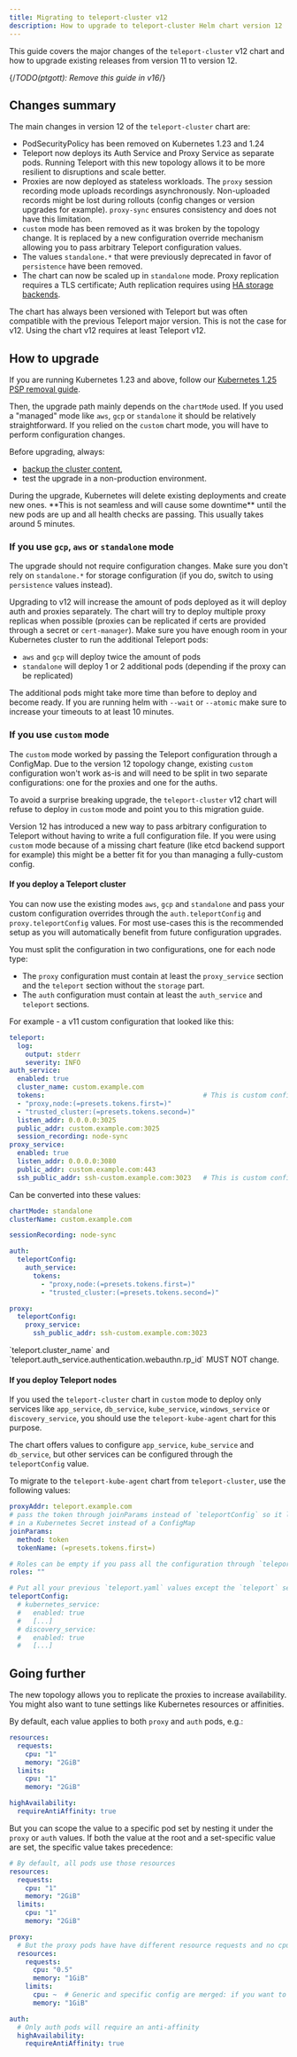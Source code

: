 ```yaml
---
title: Migrating to teleport-cluster v12
description: How to upgrade to teleport-cluster Helm chart version 12
---
```


This guide covers the major changes of the `teleport-cluster` v12 chart
and how to upgrade existing releases from version 11 to version 12.

{/*TODO(ptgott): Remove this guide in v16*/}

## Changes summary

The main changes in version 12 of the `teleport-cluster` chart are:

- PodSecurityPolicy has been removed on Kubernetes 1.23 and 1.24
- Teleport now deploys its Auth Service and Proxy Service as separate pods.
  Running Teleport with this new topology allows it to be more resilient to
  disruptions and scale better.
- Proxies are now deployed as stateless workloads. The `proxy` session recording
  mode uploads recordings asynchronously. Non-uploaded records might be lost
  during rollouts (config changes or version upgrades for example).
  `proxy-sync` ensures consistency and does not have this limitation.
- `custom` mode has been removed as it was broken by the topology change.
  It is replaced by a new configuration override mechanism allowing you to pass
  arbitrary Teleport configuration values.
- The values `standalone.*` that were previously deprecated in favor of `persistence`
  have been removed.
- The chart can now be scaled up in `standalone` mode. Proxy replication requires
  a TLS certificate; Auth replication requires using [HA storage backends](../../../reference/backends.mdx).

<Admonition type="warning" title="Version compatibility">
The chart has always been versioned with Teleport but was often compatible with
the previous Teleport major version. This is not the case for v12. Using the chart
v12 requires at least Teleport v12.
</Admonition>

## How to upgrade

If you are running Kubernetes 1.23 and above, follow our
[Kubernetes 1.25 PSP removal guide](./migration-kubernetes-1-25-psp.mdx).

Then, the upgrade path mainly depends on the `chartMode` used. If you used a "managed"
mode like `aws`, `gcp` or `standalone` it should be relatively straightforward.
If you relied on the `custom` chart mode, you will have to perform configuration changes.

Before upgrading, always:

- [backup the cluster content](../../management/operations/backup-restore.mdx),
- test the upgrade in a non-production environment.

<Admonition type="warning">
During the upgrade, Kubernetes will delete existing deployments and create new ones.
**This is not seamless and will cause some downtime** until the new pods are up and all health checks are passing.
This usually takes around 5 minutes.
</Admonition>

### If you use `gcp`, `aws` or `standalone` mode

The upgrade should not require configuration changes. Make sure you don't rely
on `standalone.*` for storage configuration (if you do, switch to using
`persistence` values instead).

Upgrading to v12 will increase the amount of pods deployed as it will deploy auth
and proxies separately. The chart will try to deploy multiple proxy replicas when
possible (proxies can be replicated if certs are provided through a secret or
`cert-manager`). Make sure you have enough room in your Kubernetes cluster to run
the additional Teleport pods:

- `aws` and `gcp` will deploy twice the amount of pods
- `standalone` will deploy 1 or 2 additional pods (depending if the proxy can be replicated)

The additional pods might take more time than before to deploy and become ready.
If you are running helm with `--wait` or `--atomic` make sure to increase your
timeouts to at least 10 minutes.

### If you use `custom` mode

The `custom` mode worked by passing the Teleport configuration through a ConfigMap.
Due to the version 12 topology change, existing `custom` configuration won't work
as-is and will need to be split in two separate configurations: one for the proxies
and one for the auths.

To avoid a surprise breaking upgrade, the `teleport-cluster` v12 chart will refuse
to deploy in `custom` mode and point you to this migration guide.

Version 12 has introduced a new way to pass arbitrary configuration to Teleport
without having to write a full configuration file. If you were using `custom` mode
because of a missing chart feature (like etcd backend support for example) this
might be a better fit for you than managing a fully-custom config.

#### If you deploy a Teleport cluster

You can now use the existing modes `aws`, `gcp` and `standalone` and pass your custom
configuration overrides through the `auth.teleportConfig` and `proxy.teleportConfig`
values. For most use-cases this is the recommended setup as you will automatically
benefit from future configuration upgrades.

You must split the configuration in two configurations, one for each node type:

- The `proxy` configuration must contain at least the `proxy_service` section
  and the `teleport` section without the `storage` part.
- The `auth` configuration must contain at least the `auth_service` and
  `teleport` sections.

For example - a v11 custom configuration that looked like this:

```yaml
teleport:
  log:
    output: stderr
    severity: INFO
auth_service:
  enabled: true
  cluster_name: custom.example.com
  tokens:                                        # This is custom configuration
  - "proxy,node:(=presets.tokens.first=)"
  - "trusted_cluster:(=presets.tokens.second=)"
  listen_addr: 0.0.0.0:3025
  public_addr: custom.example.com:3025
  session_recording: node-sync
proxy_service:
  enabled: true
  listen_addr: 0.0.0.0:3080
  public_addr: custom.example.com:443
  ssh_public_addr: ssh-custom.example.com:3023   # This is custom configuration
```

Can be converted into these values:

```yaml
chartMode: standalone
clusterName: custom.example.com

sessionRecording: node-sync

auth:
  teleportConfig:
    auth_service:
      tokens:
        - "proxy,node:(=presets.tokens.first=)"
        - "trusted_cluster:(=presets.tokens.second=)"

proxy:
  teleportConfig:
    proxy_service:
      ssh_public_addr: ssh-custom.example.com:3023
```

<Admonition type="warning">
`teleport.cluster_name` and `teleport.auth_service.authentication.webauthn.rp_id` MUST NOT change.
</Admonition>

#### If you deploy Teleport nodes

If you used the `teleport-cluster` chart in `custom` mode to deploy only services
like `app_service`, `db_service`, `kube_service`, `windows_service` or `discovery_service`,
you should use the `teleport-kube-agent` chart for this purpose.

The chart offers values to configure `app_service`, `kube_service` and `db_service`,
but other services can be configured through the `teleportConfig` value.

To migrate to the `teleport-kube-agent` chart from `teleport-cluster`,
use the following values:

```yaml
proxyAddr: teleport.example.com
# pass the token through joinParams instead of `teleportConfig` so it lives
# in a Kubernetes Secret instead of a ConfigMap
joinParams:
  method: token
  tokenName: (=presets.tokens.first=)

# Roles can be empty if you pass all the configuration through `teleportConfig`
roles: ""

# Put all your previous `teleport.yaml` values except the `teleport` section below
teleportConfig:
  # kubernetes_service:
  #   enabled: true
  #   [...]
  # discovery_service:
  #   enabled: true
  #   [...]
```

## Going further

The new topology allows you to replicate the proxies to increase availability.
You might also want to tune settings like Kubernetes resources or affinities.

By default, each value applies to both `proxy` and `auth` pods, e.g.:

```yaml
resources:
  requests:
    cpu: "1"
    memory: "2GiB"
  limits:
    cpu: "1"
    memory: "2GiB"

highAvailability:
  requireAntiAffinity: true
```

But you can scope the value to a specific pod set by nesting it under the `proxy`
or `auth` values. If both the value at the root and a set-specific value are set,
the specific value takes precedence:

```yaml
# By default, all pods use those resources
resources:
  requests:
    cpu: "1"
    memory: "2GiB"
  limits:
    cpu: "1"
    memory: "2GiB"

proxy:
  # But the proxy pods have have different resource requests and no cpu limits
  resources:
    requests:
      cpu: "0.5"
      memory: "1GiB"
    limits:
      cpu: ~  # Generic and specific config are merged: if you want to unset a value, you must do it explicitly
      memory: "1GiB"

auth:
  # Only auth pods will require an anti-affinity
  highAvailability:
    requireAntiAffinity: true
```
